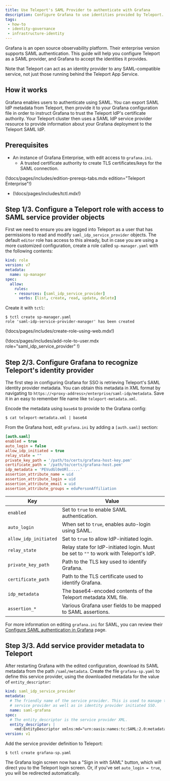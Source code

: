 ```yaml
---
title: Use Teleport's SAML Provider to authenticate with Grafana
description: Configure Grafana to use identities provided by Teleport.
tags:
 - how-to
 - identity-governance
 - infrastructure-identity
---
```


Grafana is an open source observability platform. Their enterprise version supports
SAML authentication. This guide will help you configure Teleport as a SAML provider,
and Grafana to accept the identities it provides.

Note that Teleport can act as an identity provider to any SAML-compatible service,
not just those running behind the Teleport App Service.

## How it works

Grafana enables users to authenticate using SAML. You can export SAML IdP
metadata from Teleport, then provide it to your Grafana configuration file in
order to instruct Grafana to trust the Teleport IdP's certificate authority.
Your Teleport cluster then uses a SAML IdP service provider resource  to provide
information about your Grafana deployment to the Teleport SAML IdP.

## Prerequisites

- An instance of Grafana Enterprise, with edit access to `grafana.ini`.
  - A trusted certificate authority to create TLS certificates/keys for the SAML connection.

(!docs/pages/includes/edition-prereqs-tabs.mdx edition="Teleport Enterprise"!)

- (!docs/pages/includes/tctl.mdx!)

## Step 1/3. Configure a Teleport role with access to SAML service provider objects

First we need to ensure you are logged into Teleport as a user that has permissions
to read and modify `saml_idp_service_provider` objects. The default `editor` role
has access to this already, but in case you are using a more customized configuration,
create a role called `sp-manager.yaml` with the following contents:

```yaml
kind: role
version: v7
metadata:
  name: sp-manager
spec:
  allow:
    rules:
    - resources: [saml_idp_service_provider]
      verbs: [list, create, read, update, delete]
```

Create it with `tctl`:

```code
$ tctl create sp-manager.yaml
role 'saml-idp-service-provider-manager' has been created
```

(!docs/pages/includes/create-role-using-web.mdx!)

(!docs/pages/includes/add-role-to-user.mdx role="saml_idp_service_provider" !)

## Step 2/3. Configure Grafana to recognize Teleport's identity provider

The first step in configuring Grafana for SSO is retrieving Teleport's
SAML identity provider metadata. You can obtain this metadata in XML format by
navigating to `https://<proxy-address>/enterprise/saml-idp/metadata`. Save
it in an easy to remember file name like `teleport-metadata.xml`.

Encode the metadata using `base64` to provide to the Grafana config:

```code
$ cat teleport-metadata.xml | base64
```

From the Grafana host, edit `grafana.ini` by adding a `[auth.saml]` section:

```ini
[auth.saml]
enabled = true
auto_login = false
allow_idp_initiated = true
relay_state = ""
private_key_path = '/path/to/certs/grafana-host-key.pem'
certificate_path = '/path/to/certs/grafana-host.pem'
idp_metadata = 'PEVudGl0eURl.....'
assertion_attribute_name = uid
assertion_attribute_login = uid
assertion_attribute_email = uid
assertion_attribute_groups = eduPersonAffiliation
```

| Key                   | Value                                                                                 |
|-----------------------|---------------------------------------------------------------------------------------|
| `enabled`             | Set to `true` to enable SAML authentication.                                          |
| `auto_login`          | When set to `true`, enables auto-login using SAML.                                    |
| `allow_idp_initiated` | Set to `true` to allow IdP-initiated login.                                           |
| `relay_state`         | Relay state for IdP-initiated login. Must be set to `""` to work with Teleport's IdP. |
| `private_key_path`    | Path to the TLS key used to identify Grafana.                                         |
| `certificate_path`    | Path to the TLS certificate used to identify Grafana.                                 |
| `idp_metadata`        | The base64-encoded contents of the Teleport metadata XML file.                        |
| `assertion_*`         | Various Grafana user fields to be mapped to SAML assertions.                          |

For more information on editing `grafana.ini` for SAML, you can review their [Configure
SAML authentication in Grafana](https://grafana.com/docs/grafana/latest/setup-grafana/configure-security/configure-authentication/saml/)
page.

## Step 3/3. Add service provider metadata to Teleport

After restarting Grafana with the edited configuration, download its SAML metadata
from the path `/saml/metadata`. Create the file `grafana-sp.yaml` to define this
service provider, using the downloaded metadata for the value of `entity_descriptor`:

```yaml
kind: saml_idp_service_provider
metadata:
  # The friendly name of the service provider. This is used to manage the
  # service provider as well as in identity provider initiated SSO.
  name: saml-grafana
spec:
  # The entity_descriptor is the service provider XML.
  entity_descriptor: |
    <md:EntityDescriptor xmlns:md="urn:oasis:names:tc:SAML:2.0:metadata"...
version: v1
```

Add the service provider definition to Teleport:

```code
$ tctl create grafana-sp.yaml
```

The Grafana login screen now has a "Sign in with SAML" button, which will direct
you to the Teleport login screen. Or, if you've set `auto_login = true`, you will
be redirected automatically.
